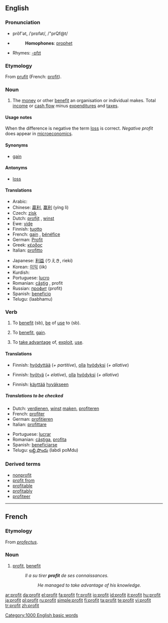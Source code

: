 {{see|Profit}}
{{wikipedia}}
==English==

===Pronunciation===
*prŏf'ət, /ˈprɒfət/, /"prQf@t/
*{{audio|en-us-profit.ogg|Audio (US)}}
*:'''Homophones''': [[prophet]]
*Rhymes: [[Rhymes:English:-ɒfɪt|-ɒfɪt]]

===Etymology===
From {{OF.}} [[prufit]] (French: [[#French|profit]]).

===Noun===
{{en-noun}}

# The [[money]] or other [[benefit]] an organisation or individual makes. Total [[income]] or [[cash flow]] minus [[expenditure]]s and [[tax]]es.

====Usage notes====
When the difference is negative the term [[loss]] is correct.  ''Negative profit'' does appear in [[microeconomics]].

====Synonyms====
*[[gain]]

====Antonyms====
*[[loss]]

====Translations====
{{top}}
*Arabic: {{ARchar|[[ربح]]}}
*Chinese: [[贏利]], [[赢利]] (yíng lì)
*Czech: [[zisk]] {{m}}
*Dutch: [[profijt]] {{n}}, [[winst]] {{f}}
*Ewe: [[viɖe]]
*Finnish: [[tuotto]]
*French: [[gain]] {{m}}, [[bénéfice]] {{m}}
*German: [[Profit]] {{m}}
*Greek: [[κέρδος]] {{n}}
*Italian: [[profitto]] {{m}}
{{mid}}
*Japanese: [[利益]] (りえき, rieki)
*Korean: [[이익]] (iik)
*Kurdish: {{KUchar|[[قازانج]]}}
*Portuguese: [[lucro]] {{m}}
*Romanian: [[câştig]] {{n}}, profit {{f}}
*Russian: [[профит]] (profít) {{m}}
*Spanish: [[beneficio]] {{f}}
*Telugu: {{t|te|లాభము}} (laabhamu)
{{bottom}}

===Verb===
{{en-verb}}

# {{transitive}} To [[benefit]] (sb), [[be]] of [[use]] to (sb).
# {{context|intransitive|construed with '''from'''}} To [[benefit]], [[gain]].
# {{context|intransitive|construed with '''from'''}} To [[take advantage]] of, [[exploit]], [[use]].

====Translations====
{{trans-top|To benefit, be of use to}}
*Finnish: [[hyödyttää]] (''+ partitive''), [[olla#Finnish|olla]] [[hyöty|hyödyksi]] (''+ allative'')
{{trans-mid}}
{{trans-bottom}}

{{trans-top|To benefit, gain}}
*Finnish: [[hyötyä]] (''+ elative''), [[olla#Finnish|olla]] [[hyöty|hyödyksi]] (''+ allative'')
{{trans-mid}}
{{trans-bottom}}

{{trans-top|To take advantage of, exploit, use}}
*Finnish: [[käyttää]] [[hyvä|hyväkse]][[-en#Finnish|en]]
{{trans-mid}}
{{trans-bottom}}

=====Translations to be checked=====
{{trans-top|}}
*Dutch: [[verdienen]], [[winst]] [[maken]], [[profiteren]]
*French: [[profiter]]
*German: [[profitieren]]
*Italian: [[profittare]]
{{trans-mid}}
*Portuguese: [[lucrar]]
*Romanian: [[câştiga]], [[profita]]
*Spanish: [[beneficiarse]]
*Telugu: [[లబ్ది పొందు]] (labdi poMdu)
{{trans-bottom}}

===Derived terms===
*[[nonprofit]]
*[[profit from]]
*[[profitable]]
*[[profitably]]
*[[profiteer]]

[[Category:1000 English basic words]]

----

==French==

===Etymology===
From {{L.}} ''[[profectus]]''.

===Noun===
{{fr-noun|m}}

# [[#Noun|profit]], [[benefit]]
#: ''Il a su tirer '''profit''' de ses connaissances.''
#:: ''He managed to take advantage of his knowledge.''

[[ar:profit]]
[[da:profit]]
[[el:profit]]
[[fa:profit]]
[[fr:profit]]
[[io:profit]]
[[id:profit]]
[[it:profit]]
[[hu:profit]]
[[ja:profit]]
[[pl:profit]]
[[ru:profit]]
[[simple:profit]]
[[fi:profit]]
[[ta:profit]]
[[te:profit]]
[[vi:profit]]
[[tr:profit]]
[[zh:profit]]